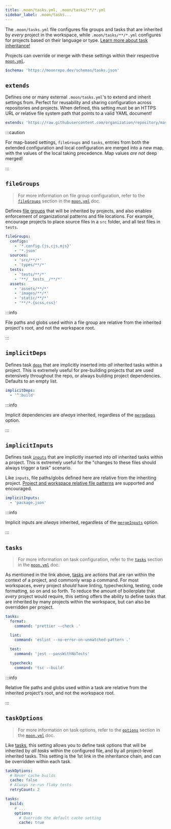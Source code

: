 ```yaml
---
title: .moon/tasks.yml, .moon/tasks/**/*.yml
sidebar_label: .moon/tasks...
---
```



The `.moon/tasks.yml` file configures file groups and tasks that are inherited by _every_ project in
the workspace, while `.moon/tasks/**/*.yml` configures for projects based on their language or type.
[Learn more about task inheritance!](../concepts/task-inheritance)

Projects can override or merge with these settings within their respective [`moon.yml`](./project).

```yaml title=".moon/tasks.yml"
$schema: 'https://moonrepo.dev/schemas/tasks.json'
```

## `extends`

<HeadingApiLink to="/api/types/interface/InheritedTasksConfig#extends" />

Defines one or many external `.moon/tasks.yml`'s to extend and inherit settings from. Perfect for
reusability and sharing configuration across repositories and projects. When defined, this setting
must be an HTTPS URL _or_ relative file system path that points to a valid YAML document!

```yaml title=".moon/tasks.yml" {1}
extends: 'https://raw.githubusercontent.com/organization/repository/master/.moon/tasks.yml'
```

:::caution

For map-based settings, `fileGroups` and `tasks`, entries from both the extended configuration and
local configuration are merged into a new map, with the values of the local taking precedence. Map
values _are not_ deep merged!

:::

## `fileGroups`

<HeadingApiLink to="/api/types/interface/InheritedTasksConfig#fileGroups" />

> For more information on file group configuration, refer to the
> [`fileGroups`](./project#filegroups) section in the [`moon.yml`](./project) doc.

Defines [file groups](../concepts/file-group) that will be inherited by projects, and also enables
enforcement of organizational patterns and file locations. For example, encourage projects to place
source files in a `src` folder, and all test files in `tests`.

```yaml title=".moon/tasks.yml"
fileGroups:
  configs:
    - '*.config.{js,cjs,mjs}'
    - '*.json'
  sources:
    - 'src/**/*'
    - 'types/**/*'
  tests:
    - 'tests/**/*'
    - '**/__tests__/**/*'
  assets:
    - 'assets/**/*'
    - 'images/**/*'
    - 'static/**/*'
    - '**/*.{scss,css}'
```

:::info

File paths and globs used within a file group are relative from the inherited project's root, and
not the workspace root.

:::

## `implicitDeps`

<HeadingApiLink to="/api/types/interface/InheritedTasksConfig#implicitDeps" />

Defines task [`deps`](./project#deps) that are implicitly inserted into _all_ inherited tasks within
a project. This is extremely useful for pre-building projects that are used extensively throughout
the repo, or always building project dependencies. Defaults to an empty list.

```yaml title=".moon/tasks.yml" {1-2}
implicitDeps:
  - '^:build'
```

:::info

Implicit dependencies are _always_ inherited, regardless of the [`mergeDeps`](./project#mergedeps)
option.

:::

## `implicitInputs`

<HeadingApiLink to="/api/types/interface/InheritedTasksConfig#implicitInputs" />

Defines task [`inputs`](./project#inputs) that are implicitly inserted into _all_ inherited tasks
within a project. This is extremely useful for the "changes to these files should always trigger a
task" scenario.

Like `inputs`, file paths/globs defined here are relative from the inheriting project.
[Project and workspace relative file patterns](../concepts/file-pattern#project-relative) are
supported and encouraged.

```yaml title=".moon/tasks/node.yml" {1-2}
implicitInputs:
  - 'package.json'
```

:::info

Implicit inputs are _always_ inherited, regardless of the [`mergeInputs`](./project#mergeinputs)
option.

:::

## `tasks`

<HeadingApiLink to="/api/types/interface/InheritedTasksConfig#tasks" />

> For more information on task configuration, refer to the [`tasks`](./project#tasks) section in the
> [`moon.yml`](./project) doc.

As mentioned in the link above, [tasks](../concepts/task) are actions that are ran within the
context of a project, and commonly wrap a command. For most workspaces, every project _should_ have
linting, typechecking, testing, code formatting, so on and so forth. To reduce the amount of
boilerplate that _every_ project would require, this setting offers the ability to define tasks that
are inherited by many projects within the workspace, but can also be overridden per project.

```yaml title=".moon/tasks.yml"
tasks:
  format:
    command: 'prettier --check .'

  lint:
    command: 'eslint --no-error-on-unmatched-pattern .'

  test:
    command: 'jest --passWithNoTests'

  typecheck:
    command: 'tsc --build'
```

:::info

Relative file paths and globs used within a task are relative from the inherited project's root, and
not the workspace root.

:::

## `taskOptions`<VersionLabel version="1.20.0" />

<HeadingApiLink to="/api/types/interface/InheritedTasksConfig#taskOptions" />

> For more information on task options, refer to the [`options`](./project#options) section in the
> [`moon.yml`](./project) doc.

Like [tasks](#tasks), this setting allows you to define task options that will be inherited by _all
tasks_ within the configured file, and by all project-level inherited tasks. This setting is the 1st
link in the inheritance chain, and can be overridden within each task.

```yaml title=".moon/tasks.yml"
taskOptions:
  # Never cache builds
  cache: false
  # Always re-run flaky tests
  retryCount: 2

tasks:
  build:
    # ...
    options:
      # Override the default cache setting
      cache: true
```
